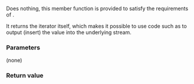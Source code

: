 {{cpp/experimental/ostream_joiner/title|operator*}}
{{cpp/experimental/lib extensions 2/ostream_joiner/navbar}}
{{dcl begin}}
{{dcl | since=libfund_ts_2|1=
ostream_joiner&amp; operator*() noexcept;
}}
{{dcl end}}

Does nothing, this member function is provided to satisfy the requirements of {{named req|OutputIterator}}.

It returns the iterator itself, which makes it possible to use code such as {{c|1=*iter = value}} to output (insert) the value into the underlying stream.

===Parameters===
(none)

===Return value===
{{c|*this}}

{{langlinks|zh}}